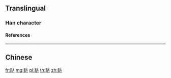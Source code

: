 {{character info/new}}
{{also|躂}}
==Translingual==

===Han character===
{{Han char|rn=157|rad=足|as=06|sn=13|four=64138|canj=RMYK|ids=⿰𧾷达}}

====References====
{{Han ref|kx=1227.091|hdz=63701.021|uh=8DF6}}

----

==Chinese==
{{zh-see|躂}}

[[fr:跶]]
[[mg:跶]]
[[pl:跶]]
[[th:跶]]
[[zh:跶]]